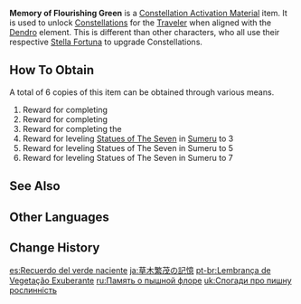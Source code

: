 {{Item Infobox
|id           = 000913
|image        = Item Memory of Flourishing Green.png
|type         = Constellation Activation Materials
|group        = Memories
|quality      = 5
|description  = The missing star from the Talents of a Dendro-aligned Traveler.
|source1      = [[Sumeru]] [[Archon Quest]] Reward
|source2      = [[Sumeru]] [[Statue of The Seven]]
}}
'''Memory of Flourishing Green''' is a [[Constellation Activation Material]] item. It is used to unlock [[Constellation]]s for the [[Traveler]] when aligned with the [[Dendro]] element. This is different than other characters, who all use their respective [[Stella Fortuna]] to upgrade Constellations.

==How To Obtain==
A total of 6 copies of this item can be obtained through various means.
# Reward for completing {{Quest|The Morn a Thousand Roses Brings}}
# Reward for completing {{Quest|King Deshret and the Three Magi}}
# Reward for completing the {{Quest|Where the Boat of Consciousness Lies}}
# Reward for leveling [[Statues of The Seven]] in [[Sumeru]] to 3
# Reward for leveling Statues of The Seven in Sumeru to 5
# Reward for leveling Statues of The Seven in Sumeru to 7

==See Also==
{{Items by Category List|Memories}}

==Other Languages==
{{Other Languages
|en      = Memory of Flourishing Green
|zhs     = 草木繁茂的记忆
|zhs_rm  = Cǎomù Fánmào de Jìyì
|zht     = 草木繁茂的記憶
|zht_rm  = Cǎomù Fánmào de Jìyì
|zh_tl   = Memories of Flourishing Plants
|ja      = 草木繁茂の記憶
|ja_rm   = Soumoku Hanmo no Kioku
|ja_tl   = Memories of Flourishing Plants
|ko      = 무성한 초목의 기억
|ko_rm   = Museonghan Chomok-ui Gieok
|ko_tl   = Memories of Luxuriant Vegetation
|es      = Recuerdo del verde naciente
|es_tl   = Memory of the Nascent Green
|fr      = Souvenir de végétation luxuriante
|fr_tl   = Memory of Luxuriant Vegetation
|ru      = Память о пышной флоре
|ru_tl   = Memory of Luxuriant Flora
|th      = Memory of Flourishing Green
|vi      = Ký Ức Cây Cỏ Tươi Tốt
|vi_tl   = 
|de      = Erinnerung der prachtvollen Wälder
|de_tl   = Memory of Magnificent Forests
|id      = Memory of Flourishing Green
|pt      = Lembrança de Vegetação Exuberante
|pt_tl   = 
|tr      = Yemyeşil Doğanın Hatırası
|tr_tl   = 
|it      = Memoria del verde lussureggiante
|it_tl   = Memory of Lush Green
}}

==Change History==
{{Change History|3.0}}

[[es:Recuerdo del verde naciente]]
[[ja:草木繁茂の記憶]]
[[pt-br:Lembrança de Vegetação Exuberante]]
[[ru:Память о пышной флоре]]
[[uk:Спогади про пишну рослинність]]